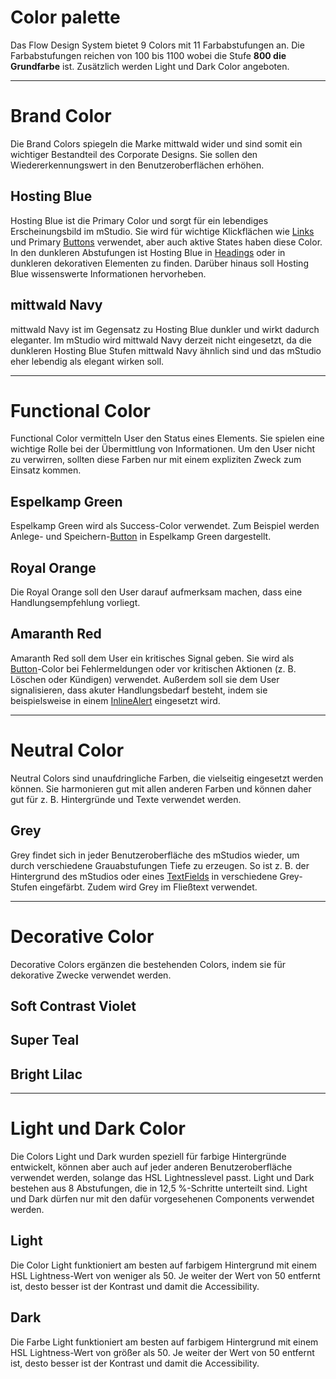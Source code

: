 # Color palette

Das Flow Design System bietet 9 Colors mit 11 Farbabstufungen an. Die
Farbabstufungen reichen von 100 bis 1100 wobei die Stufe **800 die Grundfarbe**
ist. Zusätzlich werden Light und Dark Color angeboten.

---

# Brand Color

Die Brand Colors spiegeln die Marke mittwald wider und sind somit ein wichtiger
Bestandteil des Corporate Designs. Sie sollen den Wiedererkennungswert in den
Benutzeroberflächen erhöhen.

## Hosting Blue

Hosting Blue ist die Primary Color und sorgt für ein lebendiges Erscheinungsbild
im mStudio. Sie wird für wichtige Klickflächen wie [Links](/03-components/) und
Primary [Buttons](/03-components/actions/buttons) verwendet, aber auch aktive
States haben diese Color. In den dunkleren Abstufungen ist Hosting Blue in
[Headings](/03-components/content/heading) oder in dunkleren dekorativen
Elementen zu finden. Darüber hinaus soll Hosting Blue wissenswerte Informationen
hervorheben.

## mittwald Navy

mittwald Navy ist im Gegensatz zu Hosting Blue dunkler und wirkt dadurch
eleganter. Im mStudio wird mittwald Navy derzeit nicht eingesetzt, da die
dunkleren Hosting Blue Stufen mittwald Navy ähnlich sind und das mStudio eher
lebendig als elegant wirken soll.

---

# Functional Color

Functional Color vermitteln User den Status eines Elements. Sie spielen eine
wichtige Rolle bei der Übermittlung von Informationen. Um den User nicht zu
verwirren, sollten diese Farben nur mit einem expliziten Zweck zum Einsatz
kommen.

## Espelkamp Green

Espelkamp Green wird als Success-Color verwendet. Zum Beispiel werden Anlege-
und Speichern-[Button](/03-components/actions/button) in Espelkamp Green
dargestellt.

## Royal Orange

Die Royal Orange soll den User darauf aufmerksam machen, dass eine
Handlungsempfehlung vorliegt.

## Amaranth Red

Amaranth Red soll dem User ein kritisches Signal geben. Sie wird als
[Button](/03-components/actions/button)-Color bei Fehlermeldungen oder vor
kritischen Aktionen (z. B. Löschen oder Kündigen) verwendet. Außerdem soll sie
dem User signalisieren, dass akuter Handlungsbedarf besteht, indem sie
beispielsweise in einem [InlineAlert](/03-components/status/inline-alert)
eingesetzt wird.

---

# Neutral Color

Neutral Colors sind unaufdringliche Farben, die vielseitig eingesetzt werden
können. Sie harmonieren gut mit allen anderen Farben und können daher gut für z.
B. Hintergründe und Texte verwendet werden.

## Grey

Grey findet sich in jeder Benutzeroberfläche des mStudios wieder, um durch
verschiedene Grauabstufungen Tiefe zu erzeugen. So ist z. B. der Hintergrund des
mStudios oder eines [TextFields](/03-components/form-controls/text-field) in
verschiedene Grey-Stufen eingefärbt. Zudem wird Grey im Fließtext verwendet.

---

# Decorative Color

Decorative Colors ergänzen die bestehenden Colors, indem sie für dekorative
Zwecke verwendet werden.

## Soft Contrast Violet

## Super Teal

## Bright Lilac

---

# Light und Dark Color

Die Colors Light und Dark wurden speziell für farbige Hintergründe entwickelt,
können aber auch auf jeder anderen Benutzeroberfläche verwendet werden, solange
das HSL Lightnesslevel passt. Light und Dark bestehen aus 8 Abstufungen, die in
12,5 %-Schritte unterteilt sind. Light und Dark dürfen nur mit den dafür
vorgesehenen Components verwendet werden.

## Light

Die Color Light funktioniert am besten auf farbigem Hintergrund mit einem HSL
Lightness-Wert von weniger als 50. Je weiter der Wert von 50 entfernt ist, desto
besser ist der Kontrast und damit die Accessibility.

## Dark

Die Farbe Light funktioniert am besten auf farbigem Hintergrund mit einem HSL
Lightness-Wert von größer als 50. Je weiter der Wert von 50 entfernt ist, desto
besser ist der Kontrast und damit die Accessibility.
